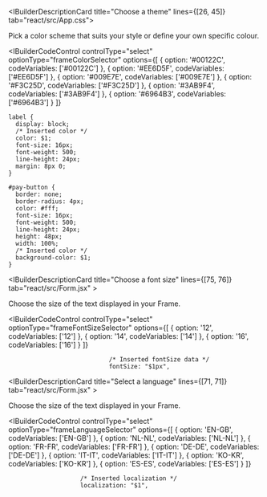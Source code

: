 <IBuilderDescriptionCard title="Choose a theme" lines={[26, 45]} tab="react/src/App.css">

Pick a color scheme that suits your style or define your own specific colour.

<IBuilderCodeControl
  controlType="select"
  optionType="frameColorSelector"
  options={[
    { option: '#00122C', codeVariables: ['#00122C'] },
    { option: '#EE6D5F', codeVariables: ['#EE6D5F'] },
    { option: '#009E7E', codeVariables: ['#009E7E'] },
    { option: '#F3C25D', codeVariables: ['#F3C25D'] },
    { option: '#3AB9F4', codeVariables: ['#3AB9F4'] },
    { option: '#6964B3', codeVariables: ['#6964B3'] }
  ]}
>

```
label {
  display: block;
  /* Inserted color */
  color: $1;
  font-size: 16px;
  font-weight: 500;
  line-height: 24px;
  margin: 8px 0;
}

#pay-button {
  border: none;
  border-radius: 4px;
  color: #fff;
  font-size: 16px;
  font-weight: 500;
  line-height: 24px;
  height: 48px;
  width: 100%;
  /* Inserted color */
  background-color: $1;
}
```

</IBuilderCodeControl>

</IBuilderDescriptionCard>

<IBuilderDescriptionCard title="Choose a font size" lines={[75, 76]} tab="react/src/Form.jsx" >

Choose the size of the text displayed in your Frame.

<IBuilderCodeControl
  controlType="select"
  optionType="frameFontSizeSelector"
  options={[
    { option: '12', codeVariables: ['12'] },
    { option: '14', codeVariables: ['14'] },
    { option: '16', codeVariables: ['16'] }
  ]}
>

```
							/* Inserted fontSize data */
							fontSize: "$1px",
```

</IBuilderCodeControl>

</IBuilderDescriptionCard>

<IBuilderDescriptionCard title="Select a language" lines={[71, 71]} tab="react/src/Form.jsx" >

Choose the size of the text displayed in your Frame.

<IBuilderCodeControl
  controlType="select"
  optionType="frameLanguageSelector"
  options={[
    { option: 'EN-GB', codeVariables: ['EN-GB'] },
    { option: 'NL-NL', codeVariables: ['NL-NL'] },
    { option: 'FR-FR', codeVariables: ['FR-FR'] },
    { option: 'DE-DE', codeVariables: ['DE-DE'] },
    { option: 'IT-IT', codeVariables: ['IT-IT'] },
    { option: 'KO-KR', codeVariables: ['KO-KR'] },
    { option: 'ES-ES', codeVariables: ['ES-ES'] }
  ]}
>

```
					/* Inserted localization */
					localization: "$1",
```

</IBuilderCodeControl>

</IBuilderDescriptionCard>